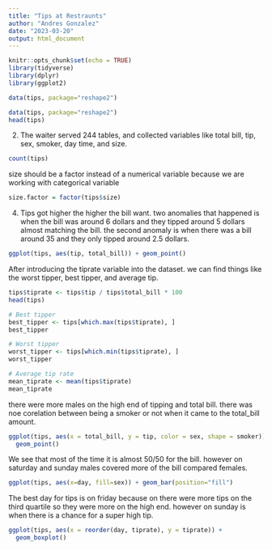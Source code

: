 ---
title: "Tips at Restraunts"
author: "Andres Gonzalez"
date: "2023-03-20"
output: html_document
---

```{r setup, include=FALSE}
knitr::opts_chunk$set(echo = TRUE)
library(tidyverse)
library(dplyr)
library(ggplot2)
```

```{r}
data(tips, package="reshape2")
```

```{r}
data(tips, package="reshape2")
head(tips)
```


2. The waiter served 244 tables, and collected variables like total bill, tip, sex, smoker, day time, and size.


```{r}
count(tips)
```


size should be a factor instead of a numerical variable because we are working with categorical variable


```{r}
size.factor = factor(tips$size)
```


4. Tips got higher the higher the bill want. two anomalies that happened is when the bill was around 6 dollars and they tipped around 5 dollars almost matching the bill. the second anomaly is when there was a bill around 35 and they only tipped around 2.5 dollars.
```{r}
ggplot(tips, aes(tip, total_bill)) + geom_point()
```


After introducing the tiprate variable into the dataset. we can find things like the worst tipper, best tipper, and average tip.


```{r}
tips$tiprate <- tips$tip / tips$total_bill * 100
head(tips)
```

```{r}
# Best tipper
best_tipper <- tips[which.max(tips$tiprate), ]
best_tipper

```

```{r}
# Worst tipper
worst_tipper <- tips[which.min(tips$tiprate), ]
worst_tipper

```

```{r}
# Average tip rate
mean_tiprate <- mean(tips$tiprate)
mean_tiprate
```


there were more males on the high end of tipping and total bill. there was noe corelation between being a smoker or not when it came to the total_bill amount.


```{r}
ggplot(tips, aes(x = total_bill, y = tip, color = sex, shape = smoker)) +
  geom_point()
```


We see that most of the time it is almost 50/50 for the bill. however on saturday and sunday males 
covered more of the bill compared females.

```{r}
ggplot(tips, aes(x=day, fill=sex)) + geom_bar(position="fill")
```


The best day for tips is on friday because on there were more tips on the third quartile so they were more on the high end. however on sunday is when there is a chance for a super high tip.


```{r}
ggplot(tips, aes(x = reorder(day, tiprate), y = tiprate)) +
  geom_boxplot()
```

